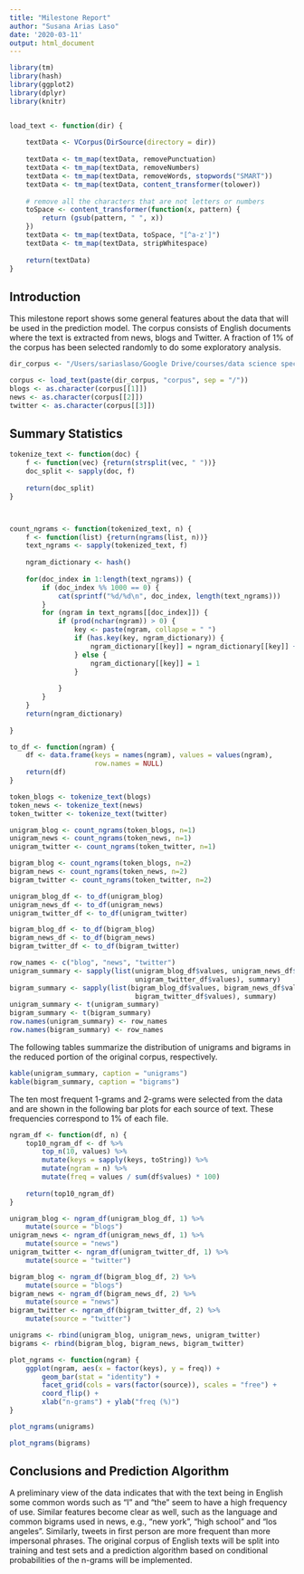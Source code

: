 ```yaml
---
title: "Milestone Report"
author: "Susana Arias Laso"
date: '2020-03-11'
output: html_document
---
```


```r
library(tm)
library(hash)
library(ggplot2)
library(dplyr)
library(knitr)


load_text <- function(dir) {
    
    textData <- VCorpus(DirSource(directory = dir))
    
    textData <- tm_map(textData, removePunctuation)
    textData <- tm_map(textData, removeNumbers)
    textData <- tm_map(textData, removeWords, stopwords("SMART"))
    textData <- tm_map(textData, content_transformer(tolower))
    
    # remove all the characters that are not letters or numbers
    toSpace <- content_transformer(function(x, pattern) {
        return (gsub(pattern, " ", x))
    })
    textData <- tm_map(textData, toSpace, "[^a-z']")
    textData <- tm_map(textData, stripWhitespace)
    
    return(textData)
}
```


## Introduction

This milestone report shows some general features about the data that will be 
used in the prediction model. The corpus consists of English documents where 
the text is extracted from news, blogs and Twitter. A fraction of 1% of the 
corpus has been selected randomly to do some exploratory analysis.

```r
dir_corpus <- "/Users/sariaslaso/Google Drive/courses/data science specialization/capstone project/week2"

corpus <- load_text(paste(dir_corpus, "corpus", sep = "/")) 
blogs <- as.character(corpus[[1]])
news <- as.character(corpus[[2]])
twitter <- as.character(corpus[[3]])
```

## Summary Statistics

```r
tokenize_text <- function(doc) {
    f <- function(vec) {return(strsplit(vec, " "))}
    doc_split <- sapply(doc, f)
    
    return(doc_split)
}



count_ngrams <- function(tokenized_text, n) {
    f <- function(list) {return(ngrams(list, n))}
    text_ngrams <- sapply(tokenized_text, f)
    
    ngram_dictionary <- hash()
    
    for(doc_index in 1:length(text_ngrams)) {
        if (doc_index %% 1000 == 0) {
            cat(sprintf("%d/%d\n", doc_index, length(text_ngrams)))
        }
        for (ngram in text_ngrams[[doc_index]]) {
            if (prod(nchar(ngram)) > 0) {
                key <- paste(ngram, collapse = " ")
                if (has.key(key, ngram_dictionary)) {
                    ngram_dictionary[[key]] = ngram_dictionary[[key]] + 1
                } else {
                    ngram_dictionary[[key]] = 1
                }
                
            } 
        }
    }
    return(ngram_dictionary)
    
}

to_df <- function(ngram) {
    df <- data.frame(keys = names(ngram), values = values(ngram), 
                     row.names = NULL)
    return(df)
}

token_blogs <- tokenize_text(blogs)
token_news <- tokenize_text(news)
token_twitter <- tokenize_text(twitter)

unigram_blog <- count_ngrams(token_blogs, n=1)
unigram_news <- count_ngrams(token_news, n=1)
unigram_twitter <- count_ngrams(token_twitter, n=1)

bigram_blog <- count_ngrams(token_blogs, n=2)
bigram_news <- count_ngrams(token_news, n=2)
bigram_twitter <- count_ngrams(token_twitter, n=2)

unigram_blog_df <- to_df(unigram_blog)
unigram_news_df <- to_df(unigram_news)
unigram_twitter_df <- to_df(unigram_twitter)

bigram_blog_df <- to_df(bigram_blog)
bigram_news_df <- to_df(bigram_news)
bigram_twitter_df <- to_df(bigram_twitter)
```

```r
row_names <- c("blog", "news", "twitter")
unigram_summary <- sapply(list(unigram_blog_df$values, unigram_news_df$values, 
                               unigram_twitter_df$values), summary)
bigram_summary <- sapply(list(bigram_blog_df$values, bigram_news_df$values, 
                               bigram_twitter_df$values), summary)
unigram_summary <- t(unigram_summary)
bigram_summary <- t(bigram_summary)
row.names(unigram_summary) <- row_names
row.names(bigram_summary) <- row_names
```

The following tables summarize the distribution of unigrams and bigrams in the 
reduced portion of the original corpus, respectively.
```r
kable(unigram_summary, caption = "unigrams")
kable(bigram_summary, caption = "bigrams")
```

The ten most frequent 1-grams and 2-grams were selected from the data and are 
shown in the following bar plots for each source of text. These frequencies 
correspond to 1% of each file.

```r
ngram_df <- function(df, n) {
    top10_ngram_df <- df %>%
        top_n(10, values) %>%
        mutate(keys = sapply(keys, toString)) %>%
        mutate(ngram = n) %>%
        mutate(freq = values / sum(df$values) * 100)
    
    return(top10_ngram_df)
}

unigram_blog <- ngram_df(unigram_blog_df, 1) %>%
    mutate(source = "blogs")
unigram_news <- ngram_df(unigram_news_df, 1) %>% 
    mutate(source = "news")
unigram_twitter <- ngram_df(unigram_twitter_df, 1) %>%
    mutate(source = "twitter")

bigram_blog <- ngram_df(bigram_blog_df, 2) %>%
    mutate(source = "blogs")
bigram_news <- ngram_df(bigram_news_df, 2) %>%
    mutate(source = "news")
bigram_twitter <- ngram_df(bigram_twitter_df, 2) %>%
    mutate(source = "twitter")

unigrams <- rbind(unigram_blog, unigram_news, unigram_twitter)
bigrams <- rbind(bigram_blog, bigram_news, bigram_twitter)
```

```r
plot_ngrams <- function(ngram) {
    ggplot(ngram, aes(x = factor(keys), y = freq)) + 
        geom_bar(stat = "identity") + 
        facet_grid(cols = vars(factor(source)), scales = "free") + 
        coord_flip() + 
        xlab("n-grams") + ylab("freq (%)")
}
```

```r
plot_ngrams(unigrams)
```

```r
plot_ngrams(bigrams)
```

## Conclusions and Prediction Algorithm

A preliminary view of the data indicates that with the text being in English
some common words such as "I" and "the" seem to have a high frequency of use.
Similar features become clear as well, such as the language and common bigrams
used in news, e.g., "new york", "high school" and "los angeles". Similarly,
tweets in first person are more frequent than more impersonal phrases. The 
original corpus of English texts will be split into training and test sets and
a prediction algorithm based on conditional probabilities of the n-grams will
be implemented.











